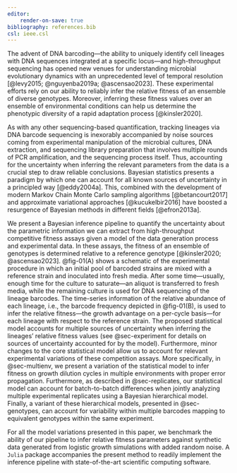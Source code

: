 ```yaml
---
editor:
    render-on-save: true
bibliography: references.bib
csl: ieee.csl
---
```


The advent of DNA barcoding---the ability to uniquely identify cell lineages
with DNA sequences integrated at a specific locus---and high-throughput
sequencing has opened new venues for understanding microbial evolutionary
dynamics with an unprecedented level of temporal resolution [@levy2015;
@nguyenba2019a; @ascensao2023]. These experimental efforts rely on our ability
to reliably infer the relative fitness of an ensemble of diverse genotypes.
Moreover, inferring these fitness values over an ensemble of environmental
conditions can help us determine the phenotypic diversity of a rapid adaptation
process [@kinsler2020].

As with any other sequencing-based quantification, tracking lineages via DNA
barcode sequencing is inexorably accompanied by noise sources coming from
experimental manipulation of the microbial cultures, DNA extraction, and
sequencing library preparation that involves multiple rounds of PCR
amplification, and the sequencing process itself. Thus, accounting for the
uncertainty when inferring the relevant parameters from the data is a crucial
step to draw reliable conclusions. Bayesian statistics presents a paradigm by
which one can account for all known sources of uncertainty in a principled way
[@eddy2004a]. This, combined with the development of modern Markov Chain Monte
Carlo sampling algorithms [@betancourt2017] and approximate variational
approaches [@kucukelbir2016] have boosted a resurgence of Bayesian methods in
different fields [@efron2013a].

We present a Bayesian inference pipeline to quantify the uncertainty about the
parametric information we can extract from high-throughput competitive fitness
assays given a model of the data generation process and experimental data. In
these assays, the fitness of an ensemble of genotypes is determined relative to
a reference genotype [@kinsler2020; @ascensao2023]. @fig-01(A) shows a schematic
of the experimental procedure in which an initial pool of barcoded strains are
mixed with a reference strain and inoculated into fresh media. After some
time---usually, enough time for the culture to saturate---an aliquot is
transferred to fresh media, while the remaining culture is used for DNA
sequencing of the lineage barcodes. The time-series information of the relative
abundance of each lineage, i.e., the barcode frequency depicted in @fig-01(B),
is used to infer the relative fitness---the growth advantage on a per-cycle
basis---for each lineage with respect to the reference strain. The proposed
statistical model accounts for multiple sources of uncertainty when inferring
the lineages' relative fitness values (see @sec-experiment for details on
sources of uncertainty accounted for by the model). Furthermore, minor changes
to the core statistical model allow us to account for relevant experimental
variations of these competition assays. More specifically, in @sec-multienv, we
present a variation of the statistical model to infer fitness on growth dilution
cycles in multiple environments with proper error propagation. Furthermore, as
described in @sec-replicates, our statistical model can account for
batch-to-batch differences when jointly analyzing multiple experimental
replicates using a Bayesian hierarchical model. Finally, a variant of these
hierarchical models, presented in @sec-genotypes, can account for variability
within multiple barcodes mapping to equivalent genotypes within the same
experiment. 

For all the model variations presented in this paper, we benchmark the ability
of our pipeline to infer relative fitness parameters against synthetic data
generated from logistic growth simulations with added random noise. A `Julia`
package accompanies the present method to readily implement the inference
pipeline with state-of-the-art scientific computing software.